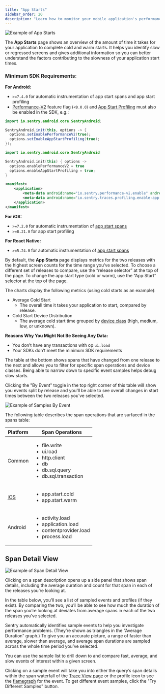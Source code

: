 ```yaml
---
title: "App Starts"
sidebar_order: 20
description: "Learn how to monitor your mobile application's performance by using App Starts to identify slow or regressed screens."
---
```


![Example of App Starts](./img/app-starts.png)

The **App Starts** page shows an overview of the amount of time it takes for your application to complete cold and warm starts. It helps you identify slow or regressed screens and gives additional information so you can better understand the factors contributing to the slowness of your application start times.

### Minimum SDK Requirements:

**For Android:**

- `>=7.4.0` for automatic instrumentation of app start spans and app start profiling
- [Performance-V2](/platforms/android/performance/instrumentation/perf-v2) feature flag (`<8.0.0`) and [App Start Profiling](/platforms/android/profiling/#app-start-profiling) must also be enabled in the SDK, e.g.:

```java {filename:MyApplication.java}
import io.sentry.android.core.SentryAndroid;

SentryAndroid.init(this, options -> {
  options.setEnablePerformanceV2(true);
  options.setEnableAppStartProfiling(true);
});
```

```kotlin {filename:MyApplication.kt}
import io.sentry.android.core.SentryAndroid

SentryAndroid.init(this) { options ->
  options.enablePerformanceV2 = true
  options.enableAppStartProfiling = true;
}
```

```xml {filename:AndroidManifest.xml}
<manifest>
    <application>
        <meta-data android:name="io.sentry.performance-v2.enable" android:value="true" />
        <meta-data android:name="io.sentry.traces.profiling.enable-app-start" android:value="true" />
    </application>
</manifest>
```

**For iOS:**

- `>=7.2.0` for automatic instrumentation of [app start spans](/platforms/apple/tracing/instrumentation/automatic-instrumentation/#app-start-tracing)
- `>=8.21.0` for app start profiling

**For React Native:**

- `>=5.24.0` for automatic instrumentation of [app start spans](/platforms/react-native/tracing/instrumentation/automatic-instrumentation/#app-start-instrumentation)

By default, the **App Starts** page displays metrics for the two releases with the highest screen counts for the time range you’ve selected. To choose a different set of releases to compare, use the “release selector” at the top of the page. To change the app start type (cold or warm), use the “App Start” selector at the top of the page.

The charts display the following metrics (using cold starts as an example):

- Average Cold Start
    - The overall time it takes your application to start, compared by release.
- Cold Start Device Distribution
    - The average cold start time grouped by [device class](/concepts/search/searchable-properties/#device-classification) (high, medium, low, or unknown).

**Reasons Why You Might Not Be Seeing Any Data:**

- You don’t have any transactions with op `ui.load`
- Your SDKs don’t meet the minimum SDK requirements

The table at the bottom shows spans that have changed from one release to the next and allows you to filter for specific span operations and device classes. Being able to narrow down to specific event samples helps debug slow starts.

Clicking the "By Event" toggle in the top right corner of this table will show you events split by release and you'll be able to see overall changes in start times between the two releases you've selected.

![Example of Samples By Event](./img/app-starts-samples-by-event.png)

The following table describes the span operations that are surfaced in the spans table:

| Platform | Span Operations |
| --- | --- |
| Common | <ul> <li>file.write</li> <li>ui.load</li> <li>http.client</li> <li>db</li> <li>db.sql.query</li> <li>db.sql.transaction</li> </ul> |
| [iOS](/platforms/apple/guides/ios/tracing/instrumentation/automatic-instrumentation/#app-start-tracing) | <ul> <li>app.start.cold</li> <li>app.start.warm</li> </ul> |
| Android | <ul> <li>activity.load</li> <li>application.load</li> <li>contentprovider.load</li> <li>process.load</li> </ul> |

## Span Detail View

![Example of Span Detail View](./img/app-starts-span-detail-view.png)

Clicking on a span description opens up a side panel that shows span details, including the average duration and count for that span in each of the releases you’re looking at.

In the table below, you’ll see a list of sampled events and profiles (if they exist). By comparing the two, you’ll be able to see how much the duration of the span you’re looking at deviates from average spans in each of the two releases you’ve selected.

Sentry automatically identifies sample events to help you investigate performance problems. (They’re shown as triangles in the “Average Duration” graph.) To give you an accurate picture, a range of faster than average, slower than average, and average span durations are sampled across the whole time period you’ve selected.

You can use the sample list to drill down to and compare fast, average, and slow events of interest within a given screen.

Clicking on a sample event will take you into either the query’s span details within the span waterfall of the [Trace View page](/concepts/key-terms/tracing/trace-view/#product-walkthrough-trace-view-page) or the profile icon to see the [flamegraph](/product/explore/profiling/flame-charts-graphs/) for the event. To get different event samples, click the "Try Different Samples" button.
